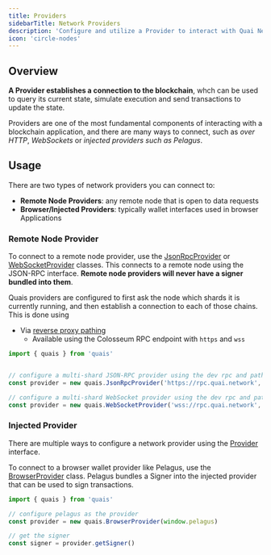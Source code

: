 ```yaml
---
title: Providers
sidebarTitle: Network Providers
description: 'Configure and utilize a Provider to interact with Quai Network.'
icon: 'circle-nodes'
---
```


## Overview

**A Provider establishes a connection to the blockchain**, whch can be used to query its current state, simulate execution and send transactions to update the state.

Providers are one of the most fundamental components of interacting with a blockchain application, and there are many ways to connect, such as _over HTTP_, _WebSockets_ or _injected providers such as Pelagus_.

## Usage

There are two types of network providers you can connect to:

- **Remote Node Providers**: any remote node that is open to data requests
- **Browser/Injected Providers**: typically wallet interfaces used in browser Applications

### Remote Node Provider

To connect to a remote node provider, use the [JsonRpcProvider](/sdk/content/classes/JsonRpcProvider) or [WebSocketProvider](/sdk/content/classes/WebSocketProvider) classes. This connects to a remote node using the JSON-RPC interface. **Remote node providers will never have a signer bundled into them**.

Quais providers are configured to first ask the node which shards it is currently running, and then establish a connection to each of those chains. This is done using

- Via [reverse proxy pathing](https://github.com/dominant-strategies/quai-nginx)
  - Available using the Colosseum RPC endpoint with `https` and `wss`

```js
import { quais } from 'quais'


// configure a multi-shard JSON-RPC provider using the dev rpc and pathing
const provider = new quais.JsonRpcProvider('https://rpc.quai.network', undefined, { usePathing: true })

// configure a multi-shard WebSocket provider using the dev rpc and pathing
const provider = new quais.WebSocketProvider('wss://rpc.quai.network', undefined, { usePathing: true })
```

### Injected Provider

There are multiple ways to configure a network provider using the [Provider](/sdk/content/interfaces/Provider) interface.

To connect to a browser wallet provider like Pelagus, use the [BrowserProvider](/sdk/content/classes/BrowserProvider) class. Pelagus bundles a Signer into the injected provider that can be used to sign transactions.

```js
import { quais } from 'quais'

// configure pelagus as the provider
const provider = new quais.BrowserProvider(window.pelagus)

// get the signer
const signer = provider.getSigner()
```
